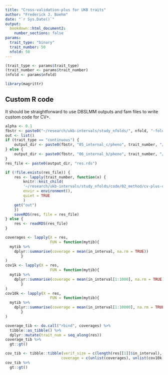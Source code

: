 ```yaml
---
title: "Cross-validation-plus for UKB traits"
author: "Frederick J. Boehm"
date: "`r Sys.Date()`"
output: 
  bookdown::html_document2:
    number_sections: false
params:
  trait_type: "binary"
  trait_number: 50
  nfold: 50
---
```


```r
(trait_type <- params$trait_type)
(trait_number <- params$trait_number)
(nfold <- params$nfold)

library(magrittr)
```


## Custom R code

It should be straightforward to use DBSLMM outputs and fam files to write custom code for CV+.





```r
alpha <- 0.1
fbstr <- paste0("~/research/ukb-intervals/study_nfolds/", nfold, "-fold/")
out <- list()
if (trait_type == "continuous") {
    output_dir <- paste0(fbstr, "05_internal_c/pheno", trait_number, "/cvplus/")
} else {
    output_dir <- paste0(fbstr, "06_internal_b/pheno", trait_number, "/cvplus/")
}
res_file <- paste0(output_dir, "res.rds")

if (!file.exists(res_file)) {
  	res <- lapply(trait_number, function(x) {
		knitr::knit_child(
		'~/research/ukb-intervals/study_nfolds/code/02_method/cv-plus-child.Rmd', 
		envir = environment(), 
		quiet = TRUE
		)
    get("out")
	})
  	saveRDS(res, file = res_file)
} else {
  	res <- readRDS(res_file)
}
```

```r
coverages <- lapply(X = res, 
                    FUN = function(mytib){
  mytib %>%
	dplyr::summarise(coverage = mean(in_interval, na.rm = TRUE))
       }
)
cov1k <- lapply(X = res, 
                    FUN = function(mytib){
  mytib %>%
    dplyr::summarise(coverage = mean(in_interval[1:1000], na.rm = TRUE))
       }
) 
cov10k <- lapply(X = res, 
                    FUN = function(mytib){
  mytib %>%
    dplyr::summarise(coverage = mean(in_interval[1:10000], na.rm = TRUE))
       }
) 

coverage_tib <- do.call("rbind", coverages) %>%
  tibble::as_tibble() %>%
  dplyr::mutate(trait_num = seq_along(res))
coverage_tib %>%
  gt::gt()

```

```r
cov_tib <- tibble::tibble(verif_size = c(length(res[[1]]$in_interval), 10000, 1000), 
                         coverage = c(unlist(coverages), unlist(cov10k), unlist(cov1k)))
cov_tib %>%
  gt::gt()
```





